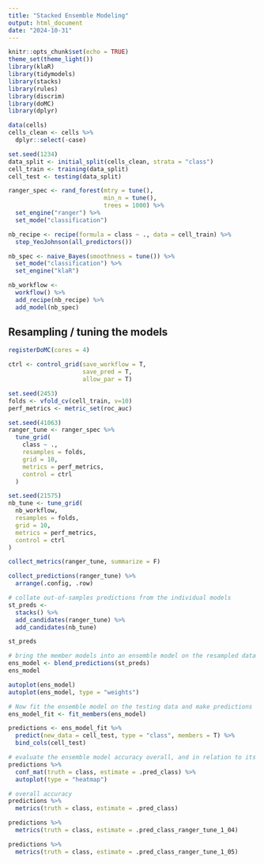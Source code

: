 ```yaml
---
title: "Stacked Ensemble Modeling"
output: html_document
date: "2024-10-31"
---
```


```r
knitr::opts_chunk$set(echo = TRUE)
theme_set(theme_light())
library(klaR)
library(tidymodels)
library(stacks)
library(rules)
library(discrim)
library(doMC)
library(dplyr)
```

```r
data(cells)
cells_clean <- cells %>% 
  dplyr::select(-case)
```

```r
set.seed(1234)
data_split <- initial_split(cells_clean, strata = "class")
cell_train <- training(data_split)
cell_test <- testing(data_split)
```

```r
ranger_spec <- rand_forest(mtry = tune(),
                           min_n = tune(),
                           trees = 1000) %>% 
  set_engine("ranger") %>% 
  set_mode("classification")

nb_recipe <- recipe(formula = class ~ ., data = cell_train) %>% 
  step_YeoJohnson(all_predictors())

nb_spec <- naive_Bayes(smoothness = tune()) %>% 
  set_mode("classification") %>% 
  set_engine("klaR")

nb_workflow <- 
  workflow() %>% 
  add_recipe(nb_recipe) %>% 
  add_model(nb_spec)

```

## Resampling / tuning the models
```r
registerDoMC(cores = 4)

ctrl <- control_grid(save_workflow = T,
                     save_pred = T,
                     allow_par = T)

set.seed(2453)
folds <- vfold_cv(cell_train, v=10)
perf_metrics <- metric_set(roc_auc)

set.seed(41063)
ranger_tune <- ranger_spec %>% 
  tune_grid(
    class ~ .,
    resamples = folds,
    grid = 10, 
    metrics = perf_metrics,
    control = ctrl
  )

set.seed(21575)
nb_tune <- tune_grid(
  nb_workflow,
  resamples = folds,
  grid = 10,
  metrics = perf_metrics,
  control = ctrl
)
```

```r
collect_metrics(ranger_tune, summarize = F)

collect_predictions(ranger_tune) %>% 
  arrange(.config, .row)

```

```r
# collate out-of-samples predictions from the individual models
st_preds <- 
  stacks() %>% 
  add_candidates(ranger_tune) %>% 
  add_candidates(nb_tune)

st_preds

```

```r
# bring the member models into an ensemble model on the resampled data
ens_model <- blend_predictions(st_preds)
ens_model
```

```r
autoplot(ens_model)
autoplot(ens_model, type = "weights")
```

```r
# Now fit the ensemble model on the testing data and make predictions
ens_model_fit <- fit_members(ens_model)

predictions <- ens_model_fit %>% 
  predict(new_data = cell_test, type = "class", members = T) %>% 
  bind_cols(cell_test)
```

```r
# evaluate the ensemble model accuracy overall, and in relation to its component models
predictions %>%
  conf_mat(truth = class, estimate = .pred_class) %>% 
  autoplot(type = "heatmap")

# overall accuracy
predictions %>%
  metrics(truth = class, estimate = .pred_class)

predictions %>%
  metrics(truth = class, estimate = .pred_class_ranger_tune_1_04)

predictions %>%
  metrics(truth = class, estimate = .pred_class_ranger_tune_1_05)



```




